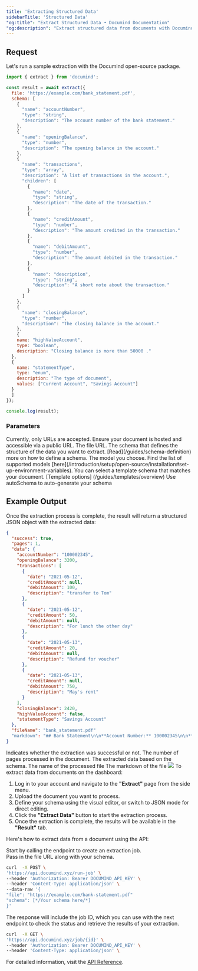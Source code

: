 ```yaml
---
title: 'Extracting Structured Data'
sidebarTitle: 'Structured Data'
"og:title": "Extract Structured Data • Documind Documentation" 
"og:description": "Extract structured data from documents with Documind"
---
```


<Tabs>
<Tab title="Open-source">

## Request

Let's run a sample extraction with the Documind open-source package.

```javascript
import { extract } from 'documind';

const result = await extract({
  file: 'https://example.com/bank_statement.pdf',
  schema: [
    {
      "name": "accountNumber",
      "type": "string",
      "description": "The account number of the bank statement."
    },
    {
      "name": "openingBalance",
      "type": "number",
      "description": "The opening balance in the account."
    },
    {
      "name": "transactions",
      "type": "array",
      "description": "A list of transactions in the account.",
      "children": [
        {
          "name": "date",
          "type": "string",
          "description": "The date of the transaction."
        },
        {
          "name": "creditAmount",
          "type": "number",
          "description": "The amount credited in the transaction."
        },
        {
          "name": "debitAmount",
          "type": "number",
          "description": "The amount debited in the transaction."
        },
        {
          "name": "description",
          "type": "string",
          "description": "A short note about the transaction."
        }
      ]
    },
    {
      "name": "closingBalance",
      "type": "number",
      "description": "The closing balance in the account."
    },
    {
    name: "highValueAccount",
    type: "boolean",
    description: "Closing balance is more than 50000 ."
  },
  {
    name: "statementType",
    type: "enum",
    description: "The type of document",
    values: ["Current Account", "Savings Account"]
  }
  ]
});

console.log(result);
```
### Parameters

<Note>
Currently, only URLs are accepted. Ensure your document is hosted and accessible via a public URL.
</Note>

<ResponseField name="file" type="string" required>
  The file URL.
</ResponseField>

<ResponseField name="schema" type="object[]" required>
The schema that defines the structure of the data you want to extract. [Read](/guides/schema-definition) more on how to define a schema.
</ResponseField>

<ResponseField name="model" type="string">
The model you choose. Find the list of supported models [here](/introduction/setup/open-source/installation#set-up-environment-variables).
</ResponseField>

<ResponseField name="template" type="string">
You can select a template schema that matches your document. [Template options] (/guides/templates/overview)
</ResponseField>

<ResponseField name="autoSchema" type="boolean | object">
Use autoSchema to auto-generate your schema
</ResponseField>

## Example Output

Once the extraction process is complete, the result will return a structured JSON object with the extracted data:

```json
{
  "success": true,
  "pages": 1,
  "data": {
    "accountNumber": "100002345",
    "openingBalance": 3200,
    "transactions": [
      {
        "date": "2021-05-12",
        "creditAmount": null,
        "debitAmount": 100,
        "description": "transfer to Tom"
      },
      {
        "date": "2021-05-12",
        "creditAmount": 50,
        "debitAmount": null,
        "description": "For lunch the other day"
      },
      {
        "date": "2021-05-13",
        "creditAmount": 20,
        "debitAmount": null,
        "description": "Refund for voucher"
      },
      {
        "date": "2021-05-13",
        "creditAmount": null,
        "debitAmount": 750,
        "description": "May's rent"
      }
    ],
    "closingBalance": 2420,
    "highValueAccount": false,
    "statementType": "Savings Account"
  },
  "fileName": "bank_statement.pdf"
  "markdown": "## Bank Statement\n\n**Account Number:** 100002345\n\n**Opening Balance:** $3200.00\n\n**Closing Balance:** $2420.00\n\n**Statement Type:** Savings Account\n\n**High Value Account:** No\n\n## Transactions\n\n| Date       | Description                | Credit | Debit |\n|------------|----------------------------|--------|-------|\n| 2021-05-12 | transfer to Tom           |        | $100.00 |\n| 2021-05-12 | For lunch the other day   | $50.00 |       |\n| 2021-05-13 | Refund for voucher        | $20.00 |       |\n| 2021-05-13 | May's rent                 |        | $750.00 |\n\n"
}
```

<ResponseField name="success" type="boolean">
  Indicates whether the extraction was successful or not.
</ResponseField>

<ResponseField name="pages" type="number">
  The number of pages processed in the document.
</ResponseField>

<ResponseField name="data" type="object">
  The extracted data based on the schema.
</ResponseField>

<ResponseField name="fileName" type="string">
  The name of the processed file
</ResponseField>

<ResponseField name="markdown" type="string">
  The markdown of the file
</ResponseField>

</Tab>
<Tab title="Dashboard">
    <Frame>
   <img src="/images/extraction-on-dashboard.png" />
   </Frame>
    To extract data from documents on the dashboard:

1. Log in to your account and navigate to the **"Extract"** page from the side menu.  
2. Upload the document you want to process.  
3. Define your schema using the visual editor, or switch to JSON mode for direct editing.  
4. Click the **"Extract Data"** button to start the extraction process.  
5. Once the extraction is complete, the results will be available in the **"Result"** tab.  
</Tab>
<Tab title="API">
Here's how to extract data from a document using the API:

Start by calling the endpoint to create an extraction job.  
Pass in the file URL along with your schema.  

```bash Create a job
curl  -X POST \
'https://api.documind.xyz/run-job' \
--header 'Authorization: Bearer DOCUMIND_API_KEY' \
--header 'Content-Type: application/json' \
--data-raw '{
"file": "https://example.com/bank-statement.pdf"
"schema": [*/Your schema here/*]
}'
``` 
The response will include the job ID, which you can use with the next endpoint to check the status and retrieve the results of your extraction. 

```bash Create a job
curl  -X GET \
'https://api.documind.xyz/job/{id}' \
--header 'Authorization: Bearer DOCUMIND_API_KEY' \
--header 'Content-Type: application/json' \
```
For detailed information, visit the [API Reference](/api-reference).
</Tab>
</Tabs>
 

